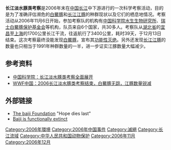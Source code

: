 '''长江淡水豚类考察'''是2006年末在[[中国|中国]][[长江|长江]]中下游进行的一次科学考察活动，目的是为了准确评估濒危的[[白鱀豚|白鱀豚]]和[[长江江豚|长江江豚]]的种群现状以及它们的栖息地情况。考察活动从2006年11月6日开始，参加考察队的机构有[[中国科学院水生生物研究所|中国科学院水生生物研究所]]、[[瑞士|瑞士]][[白鱀豚保护基金会|白鱀豚保护基金会]]等机构，队员来自6个国家，共30多人。考察队从[[湖北省|湖北省]]的[[宜昌|宜昌]]至[[上海|上海]]的1700公里长江干流，往返航行了3400公里，耗时39天，于12月13日结束。这次考察最终没能发现[[白鱀豚|白鱀豚]]，宣布其[[功能性灭绝|功能性灭绝]]。另外还发现[[长江江豚|长江江豚]]的数量也只相当于1991年种群数量的一半，进一步证实江豚数量大幅减少。

==参考资料== 
*[http://www.cas.cn/ky/kyjz/200611/t20061110_1028791.shtml 中国科学院：长江淡水豚类考察全面展开]{{Wayback|url=http://www.cas.cn/ky/kyjz/200611/t20061110_1028791.shtml |date=20190710210707 }}
*[https://web.archive.org/web/20110101062842/http://www.wwfchina.org/wwfpress/presscenter/pressdetail.shtm?id=432 WWF中国：2006长江淡水豚类考察结束，白鱀豚无踪，江豚数量锐减]
==外部链接==
* [https://web.archive.org/web/20061210185303/http://www.baiji.org/expeditions/1/shanghai.html The baiji Foundation] "Hope dies last"
* [https://web.archive.org/web/20070103214726/http://baiji.org/expeditions/1/overview.html Baiji is functionally extinct]

[[Category:2006年環境|Category:2006年環境]]
[[Category:2006年中国事件|Category:2006年中国事件]]
[[Category:滅絕|Category:滅絕]]
[[Category:长江流域|Category:长江流域]]
[[Category:中华人民共和国动物保护|Category:中华人民共和国动物保护]]
[[Category:2006年11月|Category:2006年11月]]
[[Category:2006年12月|Category:2006年12月]]
